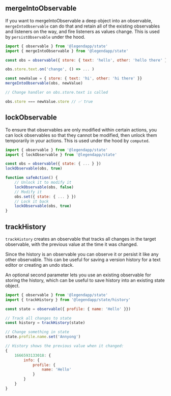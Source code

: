 ## mergeIntoObservable

If you want to mergeIntoObservable a deep object into an observable, `mergeIntoObservable` can do that and retain all of the existing observables and listeners on the way, and fire listeners as values change. This is used by `persistObservable` under the hood.

```js
import { observable } from '@legendapp/state'
import { mergeIntoObservable } from '@legendapp/state'

const obs = observable({ store: { text: 'hello', other: 'hello there' } })

obs.store.text.on('change', () => ... )

const newValue = { store: { text: 'hi', other: 'hi there' }}
mergeIntoObservable(obs, newValue)

// Change handler on obs.store.text is called

obs.store === newValue.store // ✅ true
```

## lockObservable

To ensure that observables are only modified within certain actions, you can lock observables so that they cannot be modified, then unlock them temporarily in your actions. This is used under the hood by `computed`.

```js
import { observable } from '@legendapp/state'
import { lockObservable } from '@legendapp/state'

const obs = observable({ state: { ... } })
lockObservable(obs, true)

function safeAction() {
    // Unlock it to modify it
    lockObservable(obs, false)
    // Modify it
    obs.set({ state: { ... } })
    // Lock it back
    lockObservable(obs, true)
}
```

## trackHistory

`trackHistory` creates an observable that tracks all changes in the target observable, with the previous value at the time it was changed.

Since the history is an observable you can observe it or persist it like any other observable. This can be useful for saving a version history for a text editor or creating an undo stack.

An optional second parameter lets you use an existing observable for storing the history, which can be useful to save history into an existing state object.

```js
import { observable } from '@legendapp/state'
import { trackHistory } from '@legendapp/state/history'

const state = observable({ profile: { name: 'Hello' }})

// Track all changes to state
const history = trackHistory(state)

// Change something in state
state.profile.name.set('Annyong')

// History shows the previous value when it changed:
{
    1666593133018: {
        info: {
            profile: {
                name: 'Hello'
            }
        }
    }
}
```